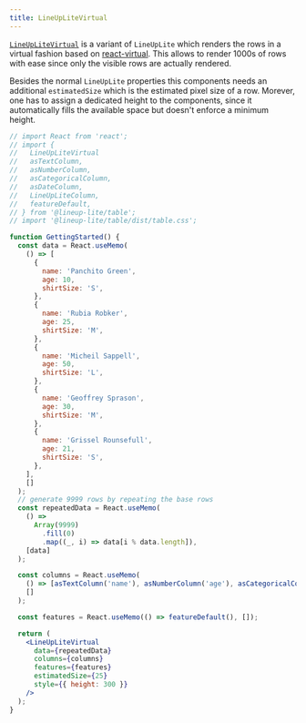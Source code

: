 ```yaml
---
title: LineUpLiteVirtual
---
```


[`LineUpLiteVirtual`](/api/table/modules.html#lineuplitevirtual) is a variant of `LineUpLite` which renders the rows in a virtual fashion based on [react-virtual](https://github.com/tannerlinsley/react-virtual).
This allows to render 1000s of rows with ease since only the visible rows are actually rendered.

Besides the normal `LineUpLite` properties this components needs an additional `estimatedSize` which is the estimated pixel size of a row.
Morever, one has to assign a dedicated height to the components, since it automatically fills the available space but doesn't enforce a minimum height.

```jsx live
// import React from 'react';
// import {
//   LineUpLiteVirtual
//   asTextColumn,
//   asNumberColumn,
//   asCategoricalColumn,
//   asDateColumn,
//   LineUpLiteColumn,
//   featureDefault,
// } from '@lineup-lite/table';
// import '@lineup-lite/table/dist/table.css';

function GettingStarted() {
  const data = React.useMemo(
    () => [
      {
        name: 'Panchito Green',
        age: 10,
        shirtSize: 'S',
      },
      {
        name: 'Rubia Robker',
        age: 25,
        shirtSize: 'M',
      },
      {
        name: 'Micheil Sappell',
        age: 50,
        shirtSize: 'L',
      },
      {
        name: 'Geoffrey Sprason',
        age: 30,
        shirtSize: 'M',
      },
      {
        name: 'Grissel Rounsefull',
        age: 21,
        shirtSize: 'S',
      },
    ],
    []
  );
  // generate 9999 rows by repeating the base rows
  const repeatedData = React.useMemo(
    () =>
      Array(9999)
        .fill(0)
        .map((_, i) => data[i % data.length]),
    [data]
  );

  const columns = React.useMemo(
    () => [asTextColumn('name'), asNumberColumn('age'), asCategoricalColumn('shirtSize')],
    []
  );

  const features = React.useMemo(() => featureDefault(), []);

  return (
    <LineUpLiteVirtual
      data={repeatedData}
      columns={columns}
      features={features}
      estimatedSize={25}
      style={{ height: 300 }}
    />
  );
}
```
